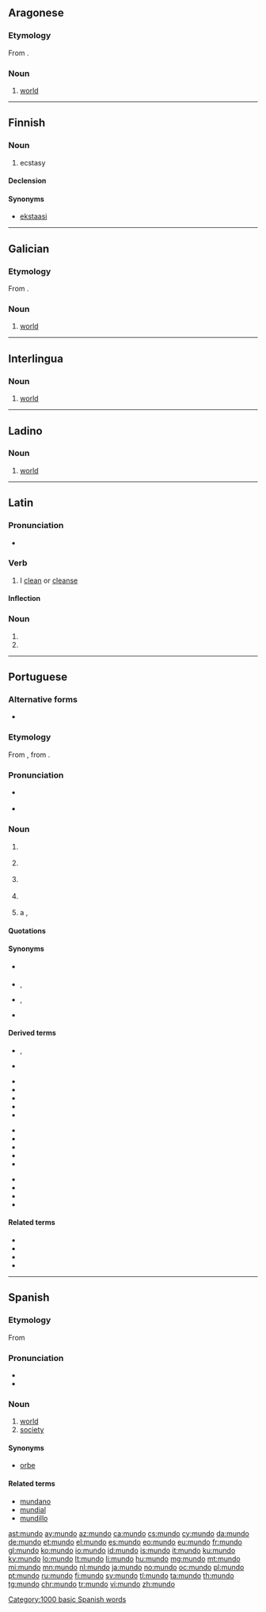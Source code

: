 ==Aragonese==

===Etymology===
From {{etyl|la|an}} {{term|mundus|lang=la}}.

===Noun===
{{an-noun|m}}

# [[world]]

----

==Finnish==

===Noun===
{{fi-noun}}

# {{label|fi|slang}} ecstasy {{gloss|drug}}

====Declension====
{{fi-decl-valo|mund|||o|a}}

====Synonyms====
* [[ekstaasi]]

----

==Galician==

===Etymology===
From {{etyl|la|gl}} {{term|mundus|lang=la}}.

===Noun===
{{gl-noun|m}}

# [[world]]

----

==Interlingua==

===Noun===
{{ia-noun|s}}

# [[world]]

----

==Ladino==

===Noun===
{{lad-noun|l|g=m|heb=מונדו}}

# [[world]]

----

==Latin==

===Pronunciation===
* {{la-pronunc|mundō}}

===Verb===
{{la-verb|mundō|mundāre|mundāvī|mundātum|conj=1}}

# I [[clean]] or [[cleanse]]

====Inflection====
{{la-conj-1st|mund|mundāv|mundāt}}

===Noun===
{{la-noun-form|mundō}}

# {{inflection of|mundus||dat|s|lang=la}}
# {{inflection of|mundus||abl|s|lang=la}}

----

==Portuguese==

===Alternative forms===
* {{l|pt|mũdo}} {{qualifier|obsolete|abbreviation}}

===Etymology===
From {{etyl|roa-opt|pt}} {{term|mundo|lang=roa-opt}}, from {{etyl|la|pt}} {{term|mundus||world|lang=la}}.

===Pronunciation===
* {{a|Portugal|Brazil}} {{IPA|/ˈmũ.du/|lang=pt}}
* {{a|South Brazil}} {{IPA|/ˈmũ.do/|lang=pt}}

===Noun===
{{pt-noun|m|s}}

# {{context|uncountable|with article '''{{l|pt|o}}'''|lang=pt}} {{l|en|world}} {{gloss|the Universe}}
#: {{usex|A Terra é o melhor planeta do '''mundo'''.|t=The Earth is the best planet in the '''world'''.|lang=pt}}
# {{context|uncountable|with article '''{{l|pt|o}}'''|lang=pt}} {{l|en|world}} {{gloss|the Earth}}
#: {{usex|A maior parte do '''mundo''' é coberta por água.|t=Most of the '''world''' is covered by water.|lang=pt}}
# {{context|uncountable|with article '''{{l|pt|o}}'''|lang=pt}} {{l|en|humanity}} {{gloss|human beings collectively}}
#: {{usex|O '''mundo''' inteiro viu aquilo.|t=The whole '''world''' saw that.|lang=pt}}
# {{l|en|world}} {{gloss|everything related to a certain field}}
#: {{usex|Habilidade é importante no '''mundo''' da música.|t=Skill is important in the '''world''' of music.|lang=pt}}
# a {{l|en|large}}, {{l|en|distinct}} {{l|en|region}}
#: {{usex|Para os europeus do século XV, a América era um novo '''mundo'''.|t=For 15th century Europeans, America was a new '''world'''.|lang=pt}}
#: {{usex|Por enquanto, Marte é um '''mundo''' inabitado.|t=Mars is currently an uninhabited world.|lang=pt}}

====Quotations====
{{seeCites|lang=pt}}

====Synonyms====
* {{sense|the Universe}} {{l|pt|universo}}
* {{sense|Earth}} {{l|pt|globo}}, {{l|pt|Terra}}
* {{sense|humanity}} {{l|pt|homem}}, {{l|pt|humanidade}}
* {{sense|everything related to a certain field}} {{l|pt|universo}}

====Derived terms====
* {{l|pt|mundinho}}, {{l|pt|mundozinho}} {{gloss|diminutives}}
* {{l|pt|mundão}} {{gloss|augmentative}}
{{top3}}
* {{l|pt|correr mundo}}
* {{l|pt|do outro mundo}}
* {{l|pt|ir para o outro mundo}}
* {{l|pt|meio mundo}}
* {{l|pt|não ser deste mundo}}
{{mid3}}
* {{l|pt|novo mundo}}
* {{l|pt|o melhor dos mundos}}
* {{l|pt|primeiro mundo}}
* {{l|pt|prometer mundos e fundos}}
* {{l|pt|segundo mundo}}
{{mid3}}
* {{l|pt|terceiro mundo}}
* {{l|pt|todo mundo}}
* {{l|pt|velho mundo}}
* {{l|pt|vir o mundo abaixo}}
{{bottom}}

====Related terms====
* {{l|pt|mapa múndi}}
* {{l|pt|mundano}}
* {{l|pt|mundaréu}}
* {{l|pt|mundial}}

----

==Spanish==

===Etymology===
From {{etyl|la|es}} {{term|lang=la|mundus||world}}

===Pronunciation===
* {{audio|es-us-mundo.ogg|Audio (US)|lang=es}}
* {{hyphenation|mun|do|lang=es}}

===Noun===
{{es-noun|m}}

# [[world]]
# [[society]]

====Synonyms====
* [[orbe]] {{qualifier|less used than mundo}}

====Related terms====
* [[mundano]]
* [[mundial]]
* [[mundillo]]

[[Category:1000 basic Spanish words]]

[[ast:mundo]]
[[ay:mundo]]
[[az:mundo]]
[[ca:mundo]]
[[cs:mundo]]
[[cy:mundo]]
[[da:mundo]]
[[de:mundo]]
[[et:mundo]]
[[el:mundo]]
[[es:mundo]]
[[eo:mundo]]
[[eu:mundo]]
[[fr:mundo]]
[[gl:mundo]]
[[ko:mundo]]
[[io:mundo]]
[[id:mundo]]
[[is:mundo]]
[[it:mundo]]
[[ku:mundo]]
[[ky:mundo]]
[[lo:mundo]]
[[lt:mundo]]
[[li:mundo]]
[[hu:mundo]]
[[mg:mundo]]
[[mt:mundo]]
[[mi:mundo]]
[[mn:mundo]]
[[nl:mundo]]
[[ja:mundo]]
[[no:mundo]]
[[oc:mundo]]
[[pl:mundo]]
[[pt:mundo]]
[[ru:mundo]]
[[fi:mundo]]
[[sv:mundo]]
[[tl:mundo]]
[[ta:mundo]]
[[th:mundo]]
[[tg:mundo]]
[[chr:mundo]]
[[tr:mundo]]
[[vi:mundo]]
[[zh:mundo]]
